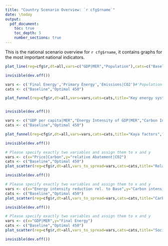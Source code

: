 ```yaml
---
title: "Country Scenario Overview: `r cfg$rname`"
date: \today
output:
  pdf_document:
    toc: true
    toc_depth: 5
    number_sections: true
---
```

  
  This is the national scenario overview for `r cfg$rname`, it contains graphs for the most important national indicators.
  
\section{National results}

\subsection{GDP and Population over time in Baseline scenarios}

```r

plot_line(reg=cfg$r,dt=all,vars=c("GDP|MER","Population"),cats=c("Baseline"),title="Socio-Economic Indicators",file_pre="gdp_pop_line")   

invisible(dev.off())

```
\subsection{Key energy system characteristics}

```r

vars <- c('Final Energy','Primary Energy','Emissions|CO2')#'Population')
cats <- c("Baseline","Optimal 450")

plot_funnel(reg=cfg$r,dt=all,vars=vars,cats=cats,title="Key energy system characteristics",file_pre="fe_pe_co2_funnel")   


invisible(dev.off())

```
\subsection{Kaya Factors over time}

```r

vars <- c("GDP per capita|MER","Energy Intensity of GDP|MER","Carbon Intensity of FE","Emissions per capita")
cats <- c("Baseline","Optimal 450")

plot_funnel(reg=cfg$r,dt=all,vars=vars,cats=cats,title="Kaya factors",file_pre="kaya_funnel")   

invisible(dev.off())

```
\subsection{Elasticity of models: relative abatement as function of Carbon price}

```r

# Please specify exactly two variables and assign them to x and y
vars <- c(x="Price|Carbon",y="relative Abatement|CO2")
cats <- c("Baseline","Optimal 450")
plot_scatter(reg=cfg$r,dt=all,vars_to_spread=vars,cats=cats,title="Relative Abatement",file_pre="relAb_co2pr_scatter",xlog=T)   

invisible(dev.off())

```

\subsection{Elasticity of models: Carbon Intensity vs. Energy Intensity}

```r

# Please specify exactly two variables and assign them to x and y
vars <- c(x="Energy intensity reduction rel. to Base",y="Carbon intensity reduction rel. to Base")
cats <- c("Baseline","Optimal 450")
plot_scatter(reg=cfg$r,dt=all,vars_to_spread=vars,cats=cats,title="Carbon Intensity vs. Energy Intensity",file_pre="ci_ei_scatter")   

invisible(dev.off())

```

\subsection{Emissions over GDP}

```r

# Please specify exactly two variables and assign them to x and y
vars <- c(x="GDP|MER",y="Final Energy")
cats <- c("Baseline","Optimal 450")
plot_scatter(reg=cfg$r,dt=all,vars_to_spread=vars,cats=cats,title="Socio-Economic Indicators",file_pre="gdp_fe_scatter")   

invisible(dev.off())

```

